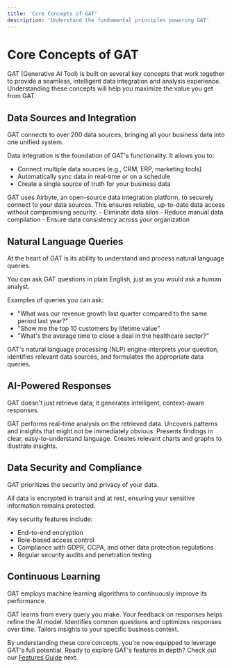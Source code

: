 ```yaml
---
title: 'Core Concepts of GAT'
description: 'Understand the fundamental principles powering GAT'
---
```


# Core Concepts of GAT

GAT (Generative AI Tool) is built on several key concepts that work together to provide a seamless, intelligent data integration and analysis experience. Understanding these concepts will help you maximize the value you get from GAT.

## Data Sources and Integration

<Tip>
GAT connects to over 200 data sources, bringing all your business data into one unified system.
</Tip>

Data integration is the foundation of GAT's functionality. It allows you to:

- Connect multiple data sources (e.g., CRM, ERP, marketing tools)
- Automatically sync data in real-time or on a schedule
- Create a single source of truth for your business data

<AccordionGroup>
  <Accordion title="How It Works">
    GAT uses Airbyte, an open-source data integration platform, to securely connect to your data sources. This ensures reliable, up-to-date data access without compromising security.
  </Accordion>
  <Accordion title="Benefits">
    - Eliminate data silos
    - Reduce manual data compilation
    - Ensure data consistency across your organization
  </Accordion>
</AccordionGroup>

## Natural Language Queries

At the heart of GAT is its ability to understand and process natural language queries.

<Note>
You can ask GAT questions in plain English, just as you would ask a human analyst.
</Note>

Examples of queries you can ask:
- "What was our revenue growth last quarter compared to the same period last year?"
- "Show me the top 10 customers by lifetime value"
- "What's the average time to close a deal in the healthcare sector?"

GAT's natural language processing (NLP) engine interprets your question, identifies relevant data sources, and formulates the appropriate data queries.

## AI-Powered Responses

GAT doesn't just retrieve data; it generates intelligent, context-aware responses.

<CardGroup cols={2}>
  <Card title="Data Analysis" icon="chart-mixed">
    GAT performs real-time analysis on the retrieved data.
  </Card>
  <Card title="Insight Generation" icon="lightbulb">
    Uncovers patterns and insights that might not be immediately obvious.
  </Card>
  <Card title="Natural Language Output" icon="comment-dots">
    Presents findings in clear, easy-to-understand language.
  </Card>
  <Card title="Visualization" icon="chart-network">
    Creates relevant charts and graphs to illustrate insights.
  </Card>
</CardGroup>

## Data Security and Compliance

GAT prioritizes the security and privacy of your data.

<Check>
All data is encrypted in transit and at rest, ensuring your sensitive information remains protected.
</Check>

Key security features include:
- End-to-end encryption
- Role-based access control
- Compliance with GDPR, CCPA, and other data protection regulations
- Regular security audits and penetration testing

## Continuous Learning

GAT employs machine learning algorithms to continuously improve its performance.

<Steps>
  <Step title="User Interaction">
    GAT learns from every query you make.
  </Step>
  <Step title="Feedback Loop">
    Your feedback on responses helps refine the AI model.
  </Step>
  <Step title="Pattern Recognition">
    Identifies common questions and optimizes responses over time.
  </Step>
  <Step title="Personalization">
    Tailors insights to your specific business context.
  </Step>
</Steps>

By understanding these core concepts, you're now equipped to leverage GAT's full potential. Ready to explore GAT's features in depth? Check out our [Features Guide](/features) next.